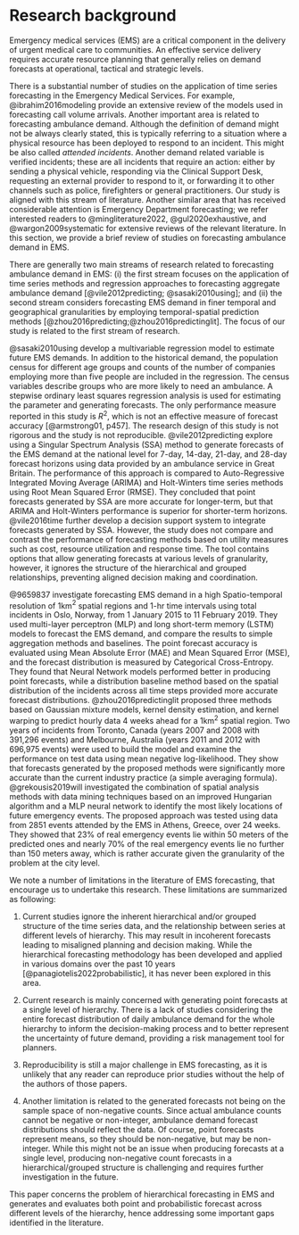 # Research background {#sec-lit}

Emergency medical services (EMS) are a critical component in the delivery of urgent medical care to communities. An effective service delivery requires accurate resource planning that generally relies on demand forecasts at operational, tactical and strategic levels.

There is a substantial number of studies on the application of time series forecasting in the Emergency Medical Services. For example, @ibrahim2016modeling provide an extensive review of the models used in forecasting call volume arrivals. Another important area is related to forecasting ambulance demand. Although the definition of demand might not be always clearly stated, this is typically referring to a situation where a physical resource has been deployed to respond to an incident. This might be also called _attended incidents_. Another demand related variable is verified incidents; these are all incidents that require an action: either by sending a physical vehicle, responding via the Clinical Support Desk, requesting an external provider to respond to it, or forwarding it to other channels such as police, firefighters or general practitioners. Our study is aligned with this stream of literature. Another similar area that has received considerable attention is Emergency Department forecasting; we refer interested readers to @mingliterature2022, @gul2020exhaustive, and @wargon2009systematic for extensive reviews of the relevant literature. In this section, we provide a brief review of studies on forecasting ambulance demand in EMS.

There are generally two main streams of research related to forecasting ambulance demand in EMS: (i) the first stream focuses on the application of time series methods and regression approaches to forecasting aggregate ambulance demand [@vile2012predicting; @sasaki2010using]; and (ii) the second stream considers forecasting EMS demand in finer temporal and geographical granularities by employing temporal-spatial prediction methods [@zhou2016predicting;@zhou2016predictinglit]. The focus of our study is related to the first stream of research.

@sasaki2010using develop a multivariable regression model to estimate future EMS demands. In addition to the historical demand, the population census for different age groups and counts of the number of companies employing more than five people are included in the regression. The census variables describe groups who are more likely to need an ambulance. A stepwise ordinary least squares regression analysis is used for estimating the parameter and generating forecasts. The only performance measure reported in this study is $R^2$, which is not an effective measure of forecast accuracy [@armstrong01, p457]. The research design of this study is not rigorous and the study is not reproducible. @vile2012predicting explore using a Singular Spectrum Analysis (SSA) method to generate forecasts of the EMS demand at the national level for 7-day, 14-day, 21-day, and 28-day forecast horizons using data provided by an ambulance service in Great Britain. The performance of this approach is compared to Auto-Regressive Integrated Moving Average (ARIMA) and Holt-Winters time series methods using Root Mean Squared Error (RMSE). They concluded that point forecasts generated by SSA are more accurate for longer-term, but that ARIMA and Holt-Winters performance is superior for shorter-term horizons. @vile2016time further develop a decision support system to integrate forecasts generated by SSA. However, the study does not compare and contrast the performance of forecasting methods based on utility measures such as cost, resource utilization and response time. The tool contains options that allow generating forecasts at various levels of granularity, however, it ignores the structure of the hierarchical and grouped relationships, preventing aligned decision making and coordination.

@9659837 investigate forecasting EMS demand in a high Spatio-temporal resolution of 1km$^2$ spatial regions and 1-hr time intervals using total incidents in Oslo, Norway, from 1 January 2015 to 11 February 2019. They used multi-layer perceptron (MLP) and long short-term memory (LSTM) models to forecast the EMS demand, and compare the results to simple aggregation methods and baselines. The point forecast accuracy is evaluated using Mean Absolute Error (MAE) and Mean Squared Error (MSE), and the forecast distribution is measured by Categorical Cross-Entropy. They found that Neural Network models performed better in producing point forecasts, while a distribution baseline method based on the spatial distribution of the incidents across all time steps provided more accurate forecast distributions. @zhou2016predictinglit proposed three methods based on Gaussian mixture models, kernel density estimation, and kernel warping to predict hourly data 4 weeks ahead for a 1km$^2$ spatial region. Two years of incidents from Toronto, Canada (years 2007 and 2008 with 391,296 events) and Melbourne, Australia (years 2011 and 2012 with 696,975 events) were used to build the model and examine the performance on test data using mean negative log-likelihood. They show that forecasts generated by the proposed methods were significantly more accurate than the current industry practice (a simple averaging formula). @grekousis2019will investigated the combination of spatial analysis methods with data mining techniques based on an improved Hungarian algorithm and a MLP neural network to identify the most likely locations of future emergency events. The proposed approach was tested using data from 2851 events attended by the EMS in Athens, Greece, over 24 weeks. They showed that 23% of real emergency events lie within 50 meters of the predicted ones and nearly 70% of the real emergency events lie no further than 150 meters away, which is rather accurate given the granularity of the problem at the city level.

We note a number of limitations in the literature of EMS forecasting, that encourage us to undertake this research. These limitations are summarized as following:

1. Current studies ignore the inherent hierarchical and/or grouped structure of the time series data, and the relationship between series at different levels of hierarchy. This may result in incoherent forecasts leading to misaligned planning and decision making. While the hierarchical forecasting methodology has been developed and applied in various domains over the past 10 years [@panagiotelis2022probabilistic], it has never been explored in this area.

2. Current research is mainly concerned with generating point forecasts at a single level of hierarchy. There is a lack of studies considering the entire forecast distribution of daily ambulance demand for the whole hierarchy to inform the decision-making process and to better represent the uncertainty of future demand, providing a risk management tool for planners.

3. Reproducibility is still a major challenge in EMS forecasting, as it is unlikely that any reader can  reproduce prior studies without the help of the authors of those papers.

4. Another limitation is related to the generated forecasts not being on the sample space of non-negative counts. Since actual ambulance counts cannot be negative or non-integer, ambulance demand forecast distributions should reflect the data. Of course, point forecasts represent means, so they should be non-negative, but may be non-integer. While this might not be an issue when producing forecasts at a single level, producing non-negative count forecasts in a hierarchical/grouped structure is challenging and requires further investigation in the future.

This paper concerns the problem of hierarchical forecasting in EMS and generates and evaluates both point and probabilistic forecast across different levels of the hierarchy, hence addressing some important gaps identified in the literature.
